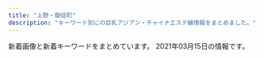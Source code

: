 ```yaml
---
title: "上野・御徒町"
description: "キーワード別にの巨乳アジアン・チャイナエステ嬢情報をまとめました。"
---
```


新着画像と新着キーワードをまとめています。
2021年03月15日の情報です。

<DmmAffiliateIns />
<KeywordTable
  shops={
    [
    {
        "keywords": {
            "C": 17
        },
        "station": "JR\u5fa1\u5f92\u753a\u99c5\u5357\u53e3",
        "img_links": [
            "http://www.sh-riraks.xyz/img/ttl_wnew.png",
            "http://www.sh-riraks.xyz/uploads/180521/1-1P52116495SC.jpg",
            "http://www.sh-riraks.xyz/uploads/201130/1-201130132956292.jpg",
            "http://www.sh-riraks.xyz/uploads/201130/1-201130133215X9.jpg",
            "http://www.sh-riraks.xyz/uploads/181001/1-1Q001142IB48.jpg",
            "http://www.sh-riraks.xyz/uploads/181001/1-1Q001142T6406.jpg",
            "http://www.sh-riraks.xyz/uploads/191015/1-1910151T03I48.jpg",
            "http://www.sh-riraks.xyz/uploads/200107/1-20010F92019226.jpg",
            "http://www.sh-riraks.xyz/uploads/190611/1-1Z611153S2561.jpg",
            "http://www.sh-riraks.xyz/uploads/201130/1-201130133145E0.jpg",
            "http://www.sh-riraks.xyz/uploads/allimg/180604/1-1P60410212A02.jpg",
            "http://www.sh-riraks.xyz/uploads/201130/1-201130133045611.jpg",
            "http://www.sh-riraks.xyz/uploads/201130/1-201130133029220.jpg",
            "http://www.sh-riraks.xyz/img/ttl_mobile.png",
            "http://www.sh-riraks.xyz/img/ttl_staff.png",
            "http://www.sh-riraks.xyz/uploads/200617/1-20061G54ZQ14.jpg",
            "http://www.sh-riraks.xyz/uploads/200617/1-20061G54TIb.jpg",
            "http://www.sh-riraks.xyz/uploads/201130/1-201130133129441.jpg",
            "http://www.sh-riraks.xyz/uploads/201130/1-201130133012441.jpg",
            "http://www.sh-riraks.xyz/uploads/201130/1-20113013311Rc.jpg",
            "http://www.sh-riraks.xyz/img/ttl_pickup.png",
            "http://www.sh-riraks.xyz/img/ttl_girls.png",
            "http://www.sh-riraks.xyz/uploads/180521/1-1P5211649103K.jpg",
            "http://www.sh-riraks.xyz/uploads/201130/1-201130132942Y6.jpg",
            "http://www.sh-riraks.xyz/uploads/200617/1-20061G54941Z9.jpg"
        ],
        "name": "\u5922\u306e\u8776\u3005",
        "url": "http://www.sh-riraks.xyz/"
    },
    {
        "name": "\u5922\u306e\u604b",
        "url": "http://www.yumenokoi.masg.info/",
        "station": "JR\u5fa1\u5f92\u753a\u99c5\u5317\u53e3",
        "keywords": {
            "G": 27,
            "86": 33,
            "88": 27,
            "D": 67,
            "87": 47,
            "C": 6,
            "F": 7
        },
        "img_links": [
            "http://www.yumenokoi.masg.info/files/009-02.jpg",
            "http://www.yumenokoi.masg.info/files/025-02.jpg",
            "http://www.yumenokoi.masg.info/files/008.jpg",
            "http://www.yumenokoi.masg.info/files/002-02.jpg",
            "http://www.yumenokoi.masg.info/files/010.jpg",
            "http://www.yumenokoi.masg.info/photo_news/upimg/62718604587c46ab8f_0.jpg",
            "http://www.yumenokoi.masg.info/images/m6.jpg",
            "http://www.yumenokoi.masg.info/images/service/s06.jpg",
            "http://www.yumenokoi.masg.info/images/rsubt2.png",
            "http://www.yumenokoi.masg.info/images/service/s01.jpg",
            "http://www.yumenokoi.masg.info/files/017.jpg",
            "http://www.yumenokoi.masg.info/files/026.jpg",
            "http://www.yumenokoi.masg.info/images/rsubt5.png",
            "http://www.yumenokoi.masg.info/files/025.jpg",
            "http://www.yumenokoi.masg.info/files/015.jpg",
            "http://www.yumenokoi.masg.info/files/011.jpg",
            "http://www.yumenokoi.masg.info/files/016-02.jpg",
            "http://www.yumenokoi.masg.info/files/026-02.jpg",
            "http://www.yumenokoi.masg.info/images/rsubt1.png",
            "http://www.yumenokoi.masg.info/images/rsubt3.png",
            "http://www.yumenokoi.masg.info/images/m1.jpg",
            "http://www.yumenokoi.masg.info/images/b-online.png",
            "http://www.yumenokoi.masg.info/files/013.jpg",
            "http://www.yumenokoi.masg.info/images/service/s04.jpg",
            "http://www.yumenokoi.masg.info/files/006.jpg",
            "http://www.yumenokoi.masg.info/files/024.jpg",
            "http://www.yumenokoi.masg.info/images/slider-img001.jpg",
            "http://www.yumenokoi.masg.info/files/017-02.jpg",
            "http://www.yumenokoi.masg.info/images/m4.jpg",
            "http://www.yumenokoi.masg.info/images/b-tel.png",
            "http://www.yumenokoi.masg.info/files/008-02.jpg",
            "http://www.yumenokoi.masg.info/files/010-02.jpg",
            "http://www.yumenokoi.masg.info/images/rsubt6.png",
            "http://www.yumenokoi.masg.info/images/service/s05.jpg",
            "http://www.yumenokoi.masg.info/images/service/s02.jpg",
            "http://www.yumenokoi.masg.info/files/009.jpg",
            "http://www.yumenokoi.masg.info/files/023-02.jpg",
            "http://www.yumenokoi.masg.info/images/rsubt4.png",
            "http://www.yumenokoi.masg.info/images/m3.jpg",
            "http://www.yumenokoi.masg.info/files/006-02.jpg",
            "http://www.yumenokoi.masg.info/files/013-02.jpg",
            "http://www.yumenokoi.masg.info/images/tel2.png",
            "http://www.yumenokoi.masg.info/photo_news/upimg/72260604eeb32e10a4_0.jpg",
            "http://www.yumenokoi.masg.info/files/015-02.jpg",
            "http://www.yumenokoi.masg.info/photo_news/upimg/351066018f0c247b28_0.jpg",
            "http://www.yumenokoi.masg.info/files/018-02.jpg",
            "http://www.yumenokoi.masg.info/images/slider-img002.jpg",
            "http://www.yumenokoi.masg.info/files/023.jpg",
            "http://www.yumenokoi.masg.info/files/021.jpg",
            "http://www.yumenokoi.masg.info/files/002.jpg",
            "http://www.yumenokoi.masg.info/images/rsubt7.png",
            "http://www.yumenokoi.masg.info/files/018.jpg",
            "http://www.yumenokoi.masg.info/files/021-02.jpg",
            "http://www.yumenokoi.masg.info/files/024-02.jpg",
            "http://www.yumenokoi.masg.info/images/m2.jpg",
            "http://www.yumenokoi.masg.info/files/011-02.jpg",
            "http://www.yumenokoi.masg.info/images/service/s03.jpg",
            "http://www.yumenokoi.masg.info/files/016.jpg"
        ]
    },
    {
        "station": "JR\u5fa1\u5f92\u753a\u99c5\u5357\u53e3",
        "img_links": [
            "http://es-en.info/sp/menu/top.jpg",
            "http://es-en.info/images/sm.jpg",
            "http://es-en.info/sp/staff/nana.jpg",
            "http://es-en.info/images/rem.jpg",
            "http://es-en.info/images/7.jpg",
            "http://es-en.info/img/tiaki1.jpg",
            "http://es-en.info/sp/images/time.png",
            "http://es-en.info/images/head.jpg",
            "http://es-en.info/img/natumi1.jpg",
            "http://es-en.info/sp/images/sys1.jpg",
            "http://es-en.info/sp/images/sys4.png",
            "http://es-en.info/images/10.jpg",
            "http://es-en.info/sp/images/tel.jpg",
            "http://es-en.info/sp/images/int1.png",
            "http://es-en.info/sp/staff/emi.jpg",
            "http://es-en.info/sp/img/eri1.jpg",
            "http://es-en.info/sp/images/sisu.png",
            "http://es-en.info/img/yuki1.jpg",
            "http://es-en.info/img/tiaki.jpg",
            "http://es-en.info/img/yuyu.jpg",
            "http://es-en.info/img/eri1.jpg",
            "http://es-en.info/img/riri.jpg",
            "http://es-en.info/sp/staff/natumi.jpg",
            "http://es-en.info/img/ai.jpg",
            "http://es-en.info/sp/img/emi1.jpg",
            "http://es-en.info/sp/images/int3.jpg",
            "http://es-en.info/sp/staff/riri.jpg",
            "http://es-en.info/sp/images/top.jpg",
            "http://es-en.info/images/mobile.jpg",
            "http://es-en.info/sp/images/ac1.jpg",
            "http://es-en.info/sp/images/footer.jpg",
            "http://es-en.info/images/info.png",
            "http://es-en.info/sp/images/news.jpg",
            "http://es-en.info/sp/images/int1.jpg",
            "http://es-en.info/images/4.jpg",
            "http://es-en.info/sp/staff/ai.jpg",
            "http://es-en.info/sp/images/interior_t.png",
            "http://es-en.info/img/riri1.jpg",
            "http://es-en.info/sp/img/ai1.jpg",
            "http://es-en.info/sp/img/tiaki1.jpg",
            "http://es-en.info/sp/menu/interior.jpg",
            "http://es-en.info/sp/img/nana1.jpg",
            "http://es-en.info/sp/images/topgirl.jpg",
            "http://es-en.info/images/1.jpg",
            "http://es-en.info/sp/images/newsb.png",
            "http://es-en.info/img/emi.jpg",
            "http://es-en.info/img/eri.jpg",
            "http://es-en.info/images/news.jpg",
            "http://es-en.info/sp/images/rec3.png",
            "http://es-en.info/images/interior.png",
            "http://es-en.info/img/nana.jpg",
            "http://es-en.info/sp/images/staff_t.png",
            "http://es-en.info/sp/staff/yuyu.jpg",
            "http://es-en.info/sp/img/yuki1.jpg",
            "http://es-en.info/img/yuyu1.jpg",
            "http://es-en.info/sp/images/sys3.jpg",
            "http://es-en.info/sp/images/rec1.png",
            "http://es-en.info/img/natumi.jpg",
            "http://es-en.info/sp/images/head.jpg",
            "http://es-en.info/images/2.jpg",
            "http://es-en.info/sp/menu/staff.jpg",
            "http://es-en.info/sp/staff/tiaki.jpg",
            "http://es-en.info/img/yuki.jpg",
            "http://es-en.info/images/8.jpg",
            "http://es-en.info/sp/img/yuyu1.jpg",
            "http://es-en.info/img/emi1.jpg",
            "http://es-en.info/images/3.jpg",
            "http://es-en.info/images/5.jpg",
            "http://es-en.info/sp/img/riri1.jpg",
            "http://es-en.info/img/ai1.jpg",
            "http://es-en.info/sp/img/natumi1.jpg",
            "http://es-en.info/sp/images/sys2.jpg",
            "http://es-en.info/sp/images/pc.jpg",
            "http://es-en.info/sp/images/sisu_t.jpg",
            "http://es-en.info/images/9.jpg",
            "http://es-en.info/sp/images/rec2.png",
            "http://es-en.info/images/interior_t.jpg",
            "http://es-en.info/img/nana1.jpg",
            "http://es-en.info/sp/staff/eri.jpg",
            "http://es-en.info/images/staff_t.jpg",
            "http://es-en.info/sp/images/int2.jpg",
            "http://es-en.info/sp/staff/yuki.jpg",
            "http://es-en.info/images/sys1.png"
        ],
        "name": "\u5b89\u5fc3\u5802",
        "url": "http://es-en.info/",
        "keywords": {
            "86": 2,
            "88": 2,
            "85": 1,
            "90": 1,
            "87": 1,
            "F": 1
        }
    },
    {
        "url": "http://www.rosa-es.info/",
        "keywords": {
            "D": 4,
            "85": 1,
            "C": 2,
            "87": 1,
            "88": 1,
            "86": 2,
            "89": 1,
            "E": 6
        },
        "img_links": [
            "http://www.rosa-es.info/staff/rara2.jpg",
            "http://www.rosa-es.info/staff/koko2.jpg",
            "http://www.rosa-es.info/img/pic/slide_2.jpg",
            "http://www.rosa-es.info/staff/koko.jpg",
            "http://www.rosa-es.info/staff/koko1.jpg",
            "http://www.rosa-es.info/img/pic/slide_1.jpg",
            "http://www.rosa-es.info/staff/yumi.jpg",
            "http://www.rosa-es.info/img/pic/int3.jpg",
            "http://www.rosa-es.info/staff/nana2.jpg",
            "http://www.rosa-es.info/staff/rara1.jpg",
            "http://www.rosa-es.info/img/loader.png",
            "http://www.rosa-es.info/staff/yuri2.jpg",
            "http://www.rosa-es.info/img/pic/int2.jpg",
            "http://www.rosa-es.info/staff/yuki1.jpg",
            "http://www.rosa-es.info/img/pic/int1.jpg",
            "http://www.rosa-es.info/img/pic/int4.jpg",
            "http://www.rosa-es.info/staff/yumi2.jpg",
            "http://www.rosa-es.info/staff/yuki2.jpg",
            "http://www.rosa-es.info/staff/nana.jpg",
            "http://www.rosa-es.info/staff/yuri1.jpg",
            "http://www.rosa-es.info/staff/yuri.jpg",
            "http://www.rosa-es.info/staff/rara.jpg",
            "http://www.rosa-es.info/staff/yumi1.jpg",
            "http://www.rosa-es.info/staff/yuki.jpg",
            "http://www.rosa-es.info/staff/nana1.jpg"
        ],
        "name": "\u6708\u591c",
        "station": "JR\u4e0a\u91ce\u99c5\u6d45\u8349\u53e3"
    },
    {
        "img_links": [
            "http://foryou-es.info/img/saki.png",
            "http://foryou-es.info/images/news.jpg",
            "http://www.foryou-es.info/img/saki2.jpg",
            "http://www.foryou-es.info/images/tt.png",
            "http://www.foryou-es.info/sp/img/rora2.jpg",
            "http://www.foryou-es.info/sp/images/int3.jpg",
            "http://www.foryou-es.info/img/sara.png",
            "http://www.foryou-es.info/img/saki1.jpg",
            "http://foryou-es.info/images/sirase.jpg",
            "http://foryou-es.info/images/newface.jpg",
            "http://www.foryou-es.info/i/img/sara.jpg",
            "http://foryou-es.info/img/rora3.jpg",
            "http://www.foryou-es.info/sp/img/sara.png",
            "http://www.foryou-es.info/images/news.jpg",
            "http://foryou-es.info/images/interior.jpg",
            "http://www.foryou-es.info/sp/img/rora1.jpg",
            "http://www.foryou-es.info/img/sia3.jpg",
            "http://foryou-es.info/img/sara3.jpg",
            "http://foryou-es.info/images/interior_t.jpg",
            "http://foryou-es.info/images/so.jpg",
            "http://foryou-es.info/img/sia2.jpg",
            "http://www.foryou-es.info/sp/img/rora4.jpg",
            "http://www.foryou-es.info/img/riko4.jpg",
            "http://foryou-es.info/img/honey1.jpg",
            "http://foryou-es.info/img/riko2.jpg",
            "http://www.foryou-es.info/sp/img/riko.png",
            "http://www.foryou-es.info/img/yui3.jpg",
            "http://foryou-es.info/images/tel.png",
            "http://www.foryou-es.info/i/img/riko.jpg",
            "http://www.foryou-es.info/sp/staff/yui.png",
            "http://www.foryou-es.info/img/sia1.jpg",
            "http://www.foryou-es.info/images/sirase.jpg",
            "http://www.foryou-es.info/img/hina1.jpg",
            "http://www.foryou-es.info/sp/img/sara1.jpg",
            "http://www.foryou-es.info/sp/img/honey1.jpg",
            "http://www.foryou-es.info/sp/images/sys3.jpg",
            "http://www.foryou-es.info/img/riko3.jpg",
            "http://www.foryou-es.info/sp/images/sys4.jpg",
            "http://www.foryou-es.info/i/img/rora.jpg",
            "http://foryou-es.info/images/sm.jpg",
            "http://www.foryou-es.info/img/honey2.jpg",
            "http://www.foryou-es.info/images/staff_t.jpg",
            "http://www.foryou-es.info/img/riko.png",
            "http://foryou-es.info/img/hina1.jpg",
            "http://www.foryou-es.info/images/rem.jpg",
            "http://www.foryou-es.info/img/miki2.jpg",
            "http://www.foryou-es.info/sp/menu/interior.jpg",
            "http://foryou-es.info/images/rem.jpg",
            "http://www.foryou-es.info/img/riko2.jpg",
            "http://www.foryou-es.info/sp/staff/saki.png",
            "http://www.foryou-es.info/img/miki3.jpg",
            "http://www.foryou-es.info/i/img/sia.jpg",
            "http://foryou-es.info/img/sia1.jpg",
            "http://foryou-es.info/img/yui1.jpg",
            "http://www.foryou-es.info/img/rora1.jpg",
            "http://www.foryou-es.info/img/rora4.jpg",
            "http://www.foryou-es.info/img/honey.png",
            "http://www.foryou-es.info/sp/img/hina4.jpg",
            "http://www.foryou-es.info/sp/images/int1.jpg",
            "http://foryou-es.info/img/sara2.jpg",
            "http://www.foryou-es.info/sp/img/saki.png",
            "http://www.foryou-es.info/i/img/honey.jpg",
            "http://www.foryou-es.info/images/blog.jpg",
            "http://foryou-es.info/img/hina3.jpg",
            "http://foryou-es.info/img/rora2.jpg",
            "http://foryou-es.info/img/honey2.jpg",
            "http://foryou-es.info/img/miki1.jpg",
            "http://foryou-es.info/images/blog.jpg",
            "http://foryou-es.info/images/koko_200x40.png",
            "http://foryou-es.info/img/rora1.jpg",
            "http://www.foryou-es.info/sp/images/rec1.jpg",
            "http://www.foryou-es.info/img/sia.png",
            "http://www.foryou-es.info/sp/img/hina.png",
            "http://www.foryou-es.info/sp/images/pc.jpg",
            "http://foryou-es.info/img/sara.png",
            "http://foryou-es.info/img/sia.png",
            "http://www.foryou-es.info/img/rora2.jpg",
            "http://www.foryou-es.info/i/img/risa.jpg",
            "http://www.foryou-es.info/img/saki3.jpg",
            "http://foryou-es.info/img/sia4.jpg",
            "http://www.foryou-es.info/img/riko1.jpg",
            "http://foryou-es.info/img/riko.png",
            "http://www.foryou-es.info/i/img/yui.jpg",
            "http://foryou-es.info/img/hina2.jpg",
            "http://foryou-es.info/img/sara1.jpg",
            "http://www.foryou-es.info/img/rora3.jpg",
            "http://foryou-es.info/images/interior1.png",
            "http://www.foryou-es.info/img/seiko.png",
            "http://www.foryou-es.info/img/sara1.jpg",
            "http://www.foryou-es.info/sp/img/hina2.jpg",
            "http://www.foryou-es.info/sp/images/rec3.jpg",
            "http://www.foryou-es.info/sp/img/honey.png",
            "http://www.foryou-es.info/images/interior1.png",
            "http://www.foryou-es.info/i/img/kaori.jpg",
            "http://www.foryou-es.info/images/interior.jpg",
            "http://foryou-es.info/img/honey3.jpg",
            "http://foryou-es.info/img/saki3.jpg",
            "http://www.foryou-es.info/i/img/miki.jpg",
            "http://foryou-es.info/img/saki1.jpg",
            "http://www.foryou-es.info/sp/img/rora3.jpg",
            "http://foryou-es.info/img/riko1.jpg",
            "http://www.foryou-es.info/sp/images/interior_t.jpg",
            "http://www.foryou-es.info/img/hina.png",
            "http://www.foryou-es.info/sp/images/newface.png",
            "http://www.foryou-es.info/images/info.jpg",
            "http://www.foryou-es.info/sp/img/seiko.png",
            "http://www.foryou-es.info/img/saki.png",
            "http://www.foryou-es.info/sp/images/rec2.jpg",
            "http://foryou-es.info/images/mobile.jpg",
            "http://www.foryou-es.info/sp/images/sys2.jpg",
            "http://www.foryou-es.info/sp/menu/staff.jpg",
            "http://foryou-es.info/img/miki.png",
            "http://foryou-es.info/img/riko4.jpg",
            "http://foryou-es.info/images/staff_t.jpg",
            "http://www.foryou-es.info/images/koko_200x40.png",
            "http://www.foryou-es.info/img/sara2.jpg",
            "http://www.foryou-es.info/images/zy.png",
            "http://www.foryou-es.info/images/sa.jpg",
            "http://www.foryou-es.info/sp/img/hina1.jpg",
            "http://www.foryou-es.info/sp/images/time.jpg",
            "http://www.foryou-es.info/sp/images/int2.jpg",
            "http://www.foryou-es.info/sp/img/hina3.jpg",
            "http://www.foryou-es.info/sp/img/sara2.jpg",
            "http://foryou-es.info/img/yui3.jpg",
            "http://www.foryou-es.info/img/yui2.jpg",
            "http://foryou-es.info/img/hina4.jpg",
            "http://foryou-es.info/img/yui2.jpg",
            "http://foryou-es.info/img/rora4.jpg",
            "http://www.foryou-es.info/sp/images/sm.jpg",
            "http://www.foryou-es.info/images/si.png",
            "http://www.foryou-es.info/images/tel.png",
            "http://www.foryou-es.info/img/miki.png",
            "http://foryou-es.info/img/sia3.jpg",
            "http://www.foryou-es.info/img/miki1.jpg",
            "http://foryou-es.info/images/info.jpg",
            "http://www.foryou-es.info/sp/img/sia.png",
            "http://www.foryou-es.info/i/img/hina.jpg",
            "http://www.foryou-es.info/img/yui.png",
            "http://www.foryou-es.info/images/newface.jpg",
            "http://www.foryou-es.info/img/honey3.jpg",
            "http://www.foryou-es.info/images/sm.jpg",
            "http://foryou-es.info/img/saki2.jpg",
            "http://www.foryou-es.info/sp/images/staff_t.jpg",
            "http://foryou-es.info/img/honey.png",
            "http://www.foryou-es.info/sp/images/top.jpg",
            "http://www.foryou-es.info/sp/img/honey3.jpg",
            "http://foryou-es.info/img/riko3.jpg",
            "http://www.foryou-es.info/img/honey1.jpg",
            "http://www.foryou-es.info/img/hina3.jpg",
            "http://www.foryou-es.info/img/sia4.jpg",
            "http://foryou-es.info/img/miki2.jpg",
            "http://www.foryou-es.info/sp/images/news.png",
            "http://www.foryou-es.info/i/img/saki.jpg",
            "http://www.foryou-es.info/img/sia2.jpg",
            "http://www.foryou-es.info/img/hina4.jpg",
            "http://foryou-es.info/img/rora.png",
            "http://www.foryou-es.info/sp/images/head.jpg",
            "http://www.foryou-es.info/sp/img/miki.png",
            "http://www.foryou-es.info/images/so.jpg",
            "http://www.foryou-es.info/img/sara3.jpg",
            "http://www.foryou-es.info/sp/menu/top.jpg",
            "http://www.foryou-es.info/sp/images/sys1.jpg",
            "http://foryou-es.info/img/miki3.jpg",
            "http://www.foryou-es.info/sp/images/newsb.jpg",
            "http://www.foryou-es.info/sp/img/yui.png",
            "http://foryou-es.info/images/sa.jpg",
            "http://www.foryou-es.info/img/hina2.jpg",
            "http://www.foryou-es.info/images/mobile.jpg",
            "http://foryou-es.info/images/tt.png",
            "http://www.foryou-es.info/images/interior_t.jpg",
            "http://www.foryou-es.info/sp/img/sara3.jpg",
            "http://foryou-es.info/img/hina.png",
            "http://foryou-es.info/images/ac.jpg",
            "http://www.foryou-es.info/i/img/seiko.jpg",
            "http://foryou-es.info/images/si.png",
            "http://www.foryou-es.info/images/tp.png",
            "http://foryou-es.info/img/seiko.png",
            "http://foryou-es.info/images/zy.png",
            "http://foryou-es.info/images/tp.png",
            "http://www.foryou-es.info/img/yui1.jpg",
            "http://www.foryou-es.info/sp/images/tel.jpg",
            "http://www.foryou-es.info/img/rora.png",
            "http://foryou-es.info/img/yui.png",
            "http://www.foryou-es.info/sp/img/rora.png",
            "http://www.foryou-es.info/sp/img/honey2.jpg",
            "http://www.foryou-es.info/images/ac.jpg"
        ],
        "keywords": {
            "88": 12,
            "C": 31,
            "89": 30,
            "90": 6,
            "D": 15,
            "E": 1
        },
        "name": "\u30de\u30fc\u30ad\u30e5\u30ea\u30fcMERCURY",
        "station": "JR\u5fa1\u5f92\u753a\u99c5\u5357\u53e3",
        "url": "http://foryou-es.info/"
    },
    {
        "img_links": [
            "https://20oasis.com/images/index_02.png",
            "https://20oasis.com/images/1.jpg",
            "https://20oasis.com/images/index_20.jpg",
            "https://20oasis.com/images/index_08.png",
            "https://20oasis.com/images/4.jpg",
            "https://20oasis.com/images/os21-5.jpg",
            "https://20oasis.com/images/a0.jpg",
            "https://20oasis.com/images/os21-7.jpg",
            "https://20oasis.com/images/os21-8.jpg",
            "https://20oasis.com/images/eso21-1.jpg",
            "https://20oasis.com/images/index_07.png",
            "https://20oasis.com/images/index_03.png",
            "https://20oasis.com/images/14.jpg",
            "https://20oasis.com/images/index_06.png",
            "https://20oasis.com/images/index_09.png",
            "https://20oasis.com/images/os21-6.jpg",
            "https://20oasis.com/images/index_05.png"
        ],
        "station": "JR\u4e0a\u91ce\u99c5\u5165\u8c37\u53e3",
        "name": "\u30aa\u30a2\u30b7\u30b9",
        "keywords": {
            "99": 1,
            "90": 1,
            "98": 1,
            "85": 1
        },
        "url": "https://20oasis.com/"
    },
    {
        "img_links": [
            "http://zoey.mssg.jp/images/staff_image/staf_010a.jpg",
            "http://zoey.mssg.jp/images/top/top_05.jpg",
            "http://zoey.mssg.jp/images/home/top.jpg",
            "http://zoey.mssg.jp/images/top/top_08.png",
            "http://zoey.mssg.jp/images/top/top_03.jpg",
            "http://zoey.mssg.jp/images/top/top_04.jpg",
            "http://zoey.mssg.jp/images/top/top_06.jpg",
            "http://zoey.mssg.jp/images/top/top_02.jpg",
            "http://zoey.mssg.jp/images/top/top_01.jpg",
            "http://zoey.mssg.jp/images/page_top.png"
        ],
        "keywords": {},
        "name": "ZOEY \u30be\u30fc\u30a4",
        "url": "http://zoey.mssg.jp",
        "station": "JR\u5fa1\u5f92\u753a\u99c5\u5357\u53e3"
    },
    {
        "station": "\u7530\u539f\u753a\u99c5\u30a8\u30ec\u30d9\u30fc\u30bf\u30fc\u53e3",
        "name": "Rei",
        "url": "http://yura-kunitachi.xyz/",
        "keywords": {},
        "img_links": [
            "http://yura-kunitachi.xyz/_src/53513951/navi_05.png",
            "http://yura-kunitachi.xyz/_src/53513942/3da7d3dc6ee4f2d3861295bdb20452b671deb86c6f4e442ebce1715dc06eb99e.jpg",
            "http://yura-kunitachi.xyz/_src/53513955/cam.jpg",
            "http://yura-kunitachi.xyz/_src/53513925/wechatimg8.jpg",
            "http://yura-kunitachi.xyz/_src/53972968/wechatimg91.jpg",
            "http://yura-kunitachi.xyz/_src/53513929/wechatimg93.jpg",
            "http://yura-kunitachi.xyz/_src/53513945/navi_02.png",
            "http://yura-kunitachi.xyz/_src/53513935/wechatimg92.jpg",
            "http://yura-kunitachi.xyz/_src/53513933/wechatimg90.jpg",
            "http://yura-kunitachi.xyz/_src/53513957/wechatimg229.jpg",
            "http://yura-kunitachi.xyz/_src/53513963/wechatimg102.jpg",
            "http://yura-kunitachi.xyz/_src/53513947/navi_03.png",
            "http://yura-kunitachi.xyz/_src/53513965/wechatimg81_20210306210100439.jpg",
            "http://yura-kunitachi.xyz/_src/53513961/wechatimg97.jpg",
            "http://yura-kunitachi.xyz/_src/53513959/137080-osd41m-772.jpg",
            "http://yura-kunitachi.xyz/_src/53513967/xxl_44c52558b2be4d61a2f879da7d157c31.jpg",
            "http://yura-kunitachi.xyz/_src/53513953/navi_06.png",
            "http://yura-kunitachi.xyz/_src/53513931/wechatimg89.jpg",
            "http://yura-kunitachi.xyz/_src/53513949/navi_04.png",
            "http://yura-kunitachi.xyz/_src/53513910/5f5316158ec7f0d0727854410a5be46303a324b1fef3ef0de82fa8c4fe0f59d4.jpg",
            "http://yura-kunitachi.xyz/_src/53513943/navi_01.png"
        ]
    },
    {
        "station": "JR\u5fa1\u5f92\u753a\u99c5\u5317\u53e3",
        "keywords": {
            "C": 1
        },
        "name": "\u30b9\u30d1 \u30a2\u30e2\u30fc\u30ec",
        "img_links": [
            "http://spa-amore.info/uploads/rubyes/2017/02/icon_flower.png",
            "http://spa-amore.info/uploads/rubyes/2017/02/wifi.jpg",
            "http://spa-amore.info/uploads/rubyes/2020/03/lili.jpeg",
            "http://spa-amore.info/uploads/rubyes/2017/02/img_info_01.png",
            "http://spa-amore.info/uploads/rubyes/2019/12/img_3765.jpg",
            "http://spa-amore.info/uploads/rubyes/2017/02/subvisual_link.png",
            "http://spa-amore.info/uploads/rubyes/2020/12/img_6829.jpg",
            "http://spa-amore.info/uploads/rubyes/2018/06/img_6517de79a84e589afe69cac1.jpg",
            "http://spa-amore.info/uploads/rubyes/2018/06/img_6484de79a84e589afe69cac1.jpg",
            "http://spa-amore.info/uploads/rubyes/2018/12/ad-7z8-s.png",
            "http://spa-amore.info/uploads/rubyes/2020/11/img_6655.jpg",
            "http://spa-amore.info/uploads/rubyes/2019/12/img_3766.jpg",
            "http://spa-amore.info/uploads/rubyes/2017/02/subvisual_info.png",
            "http://spa-amore.info/uploads/rubyes/2017/02/subvisual_contact.png",
            "http://spa-amore.info/uploads/rubyes/2017/02/btn_top_03.png",
            "http://spa-amore.info/uploads/rubyes/2018/06/wechatimg111.jpeg",
            "http://spa-amore.info/uploads/rubyes/2019/04/img_3768.jpg",
            "http://spa-amore.info/uploads/rubyes/2018/06/bnr_side_041.png",
            "http://spa-amore.info/uploads/rubyes/2017/02/subvisual_qa.png",
            "http://spa-amore.info/uploads/rubyes/2019/12/img_3763.jpg",
            "http://spa-amore.info/uploads/rubyes/2017/02/img_info_05.png",
            "http://spa-amore.info/uploads/rubyes/2017/02/btn_top_01.png",
            "http://spa-amore.info/uploads/rubyes/2020/11/img_6654.jpg",
            "http://spa-amore.info/uploads/rubyes/2018/11/img_2998.png",
            "http://spa-amore.info/uploads/rubyes/2018/06/img_6526de79a84e589afe69cac1.jpg",
            "http://spa-amore.info/uploads/rubyes/2017/02/bnr_side_02.png",
            "http://spa-amore.info/uploads/rubyes/2017/02/img_info_03.png",
            "http://spa-amore.info/uploads/rubyes/2019/12/img_3761.jpg",
            "http://spa-amore.info/uploads/rubyes/2019/10/img_4997.jpg",
            "http://spa-amore.info/uploads/rubyes/2019/03/img_35012.jpg",
            "http://spa-amore.info/uploads/rubyes/2019/03/img_35011.jpg",
            "http://spa-amore.info/uploads/rubyes/2017/02/img_info_06.png",
            "http://spa-amore.info/uploads/rubyes/2017/02/subvisual_enquete.png",
            "http://spa-amore.info/uploads/rubyes/2017/02/subvisual_link-1000x144.png",
            "http://spa-amore.info/uploads/rubyes/2020/05/img_4838.jpg",
            "http://spa-amore.info/uploads/rubyes/2017/02/subvisual_magazine.png",
            "http://spa-amore.info/uploads/rubyes/images/p01.png",
            "http://spa-amore.info/uploads/rubyes/2017/02/bnr_side_credit.png",
            "http://spa-amore.info/uploads/rubyes/2017/02/bnr_side_05.png",
            "http://spa-amore.info/uploads/rubyes/2017/02/bnr_side_01.png",
            "http://spa-amore.info/\thttp:/spa-amore.info/uploads/rubyes/2019/03/ivent2.jpeg",
            "http://spa-amore.info/uploads/rubyes/2017/02/img_info_02.png",
            "http://spa-amore.info/uploads/rubyes/2019/10/img_5017.jpg",
            "http://spa-amore.info/uploads/rubyes/2019/10/img_4995.jpg",
            "http://spa-amore.info/uploads/rubyes/2018/12/ad_7z8_720.png",
            "http://spa-amore.info/uploads/rubyes/2017/02/subvisual_reserve.png",
            "http://spa-amore.info/uploads/rubyes/2017/03/img_bnr_concept.png",
            "http://spa-amore.info/uploads/rubyes/2018/06/tel.jpg",
            "http://spa-amore.info/uploads/rubyes/2017/02/bnr_side_03.png",
            "http://spa-amore.info/uploads/rubyes/2020/01/img_5610-1919x2560.jpg",
            "http://spa-amore.info/uploads/rubyes/2019/04/img_3767.jpg",
            "http://spa-amore.info/uploads/rubyes/2019/07/img_4390.jpg",
            "http://spa-amore.info/uploads/rubyes/2017/02/btn_top_02.png",
            "http://spa-amore.info/uploads/rubyes/images/no-photo.jpg",
            "http://spa-amore.info/uploads/rubyes/2017/02/treatment.png",
            "http://spa-amore.info/uploads/rubyes/images/icon_flower.png",
            "http://spa-amore.info/uploads/rubyes/2017/02/img_info_04.png",
            "http://spa-amore.info/uploads/rubyes/2018/06/img_6509de79a84e589afe69cac1.jpg",
            "http://spa-amore.info/uploads/rubyes/images/subvisual_staff.png"
        ],
        "url": "http://spa-amore.info/"
    },
    {
        "img_links": [
            "http://o-lucky.work/sp/images/pc.jpg",
            "http://o-lucky.work/sp/staff/nana.jpg",
            "http://o-lucky.work/sp/staff/ruru.jpg",
            "http://o-lucky.work/images/sm.jpg",
            "http://o-lucky.work/sp/images/topgirl.jpg",
            "http://o-lucky.work/sp/images/menu/staff.jpg",
            "http://o-lucky.work/images/8.jpg",
            "http://o-lucky.work/sp/img/ruru1.jpg",
            "http://o-lucky.work/sp/img/sakura1.jpg",
            "http://o-lucky.work/sp/images/ac1.jpg",
            "http://o-lucky.work/images/sys2.jpg",
            "http://o-lucky.work/sp/images/sys1.jpg",
            "http://o-lucky.work/staff/ruru.jpg",
            "http://o-lucky.work/images/staff_t.jpg",
            "http://o-lucky.work/img/sakura1.jpg",
            "http://o-lucky.work/images/4.jpg",
            "http://o-lucky.work/images/b2.jpg",
            "http://o-lucky.work/staff/kana.jpg",
            "http://o-lucky.work/img/kana1.jpg",
            "http://o-lucky.work/images/news.jpg",
            "http://o-lucky.work/sp/images/sys2.jpg",
            "http://o-lucky.work/sp/menu/interior.jpg",
            "http://o-lucky.work/sp/menu/top.jpg",
            "http://o-lucky.work/sp/img/kana1.jpg",
            "http://o-lucky.work/sp/images/int3.jpg",
            "http://o-lucky.work/staff/koko.jpg",
            "http://o-lucky.work/images/b1.jpg",
            "http://o-lucky.work/sp/images/footer.jpg",
            "http://o-lucky.work/sp/images/b1.jpg",
            "http://o-lucky.work/sp/staff/sayaka.jpg",
            "http://o-lucky.work/sp/img/sayaka1.jpg",
            "http://o-lucky.work/images/7.jpg",
            "http://o-lucky.work/staff/nana.jpg",
            "http://o-lucky.work/sp/images/rec1.jpg",
            "http://o-lucky.work/sp/images/head.jpg",
            "http://o-lucky.work/sp/images/staff_t.jpg",
            "http://o-lucky.work/sp/images/interior_t.jpg",
            "http://o-lucky.work/sp/images/int2.jpg",
            "http://o-lucky.work/sp/images/int4.jpg",
            "http://o-lucky.work/staff/sayaka.jpg",
            "http://o-lucky.work/img/sayaka1.jpg",
            "http://o-lucky.work/sp/images/tel.jpg",
            "http://o-lucky.work/img/ruru1.jpg",
            "http://o-lucky.work/images/b3.jpg",
            "http://o-lucky.work/images/1.jpg",
            "http://o-lucky.work/sp/img/nana1.jpg",
            "http://o-lucky.work/images/int1.jpg",
            "http://o-lucky.work/sp/images/news.jpg",
            "http://o-lucky.work/sp/img/koko1.jpg",
            "http://o-lucky.work/staff/sakura.jpg",
            "http://o-lucky.work/images/mobile.jpg",
            "http://o-lucky.work/sp/images/b2.jpg",
            "http://o-lucky.work/sp/images/int1.jpg",
            "http://o-lucky.work/images/int2.jpg",
            "http://o-lucky.work/sp/img/yuyu1.jpg",
            "http://o-lucky.work/images/head.jpg",
            "http://o-lucky.work/sp/images/menu/top.jpg",
            "http://o-lucky.work/images/sys1.jpg",
            "http://o-lucky.work/sp/images/b3.jpg",
            "http://o-lucky.work/img/koko1.jpg",
            "http://o-lucky.work/sp/images/newsb.jpg",
            "http://o-lucky.work/img/nana1.jpg",
            "http://o-lucky.work/staff/yuyu.jpg",
            "http://o-lucky.work/images/6.jpg",
            "http://o-lucky.work/img/yuyu1.jpg",
            "http://o-lucky.work/sp/menu/staff.jpg",
            "http://o-lucky.work/images/tr.jpg",
            "http://o-lucky.work/sp/images/sys3.jpg",
            "http://o-lucky.work/images/5.jpg",
            "http://o-lucky.work/images/line.png",
            "http://o-lucky.work/sp/images/top.jpg",
            "http://o-lucky.work/images/3.jpg",
            "http://o-lucky.work/sp/staff/yuyu.jpg",
            "http://o-lucky.work/sp/staff/sakura.jpg",
            "http://o-lucky.work/sp/staff/koko.jpg",
            "http://o-lucky.work/sp/staff/kana.jpg",
            "http://o-lucky.work/images/interior_t.jpg"
        ],
        "keywords": {},
        "name": "Lucky \u30e9\u30c3\u30ad\u30fc",
        "url": "http://o-lucky.work/",
        "station": "JR\u5fa1\u5f92\u753a\u99c5\u5317\u53e3"
    },
    {
        "url": "http://miel.site",
        "img_links": [
            "http://miel.site/_src/29005377/smartselect_20190619-130437_wechat.jpg",
            "http://miel.site/_src/29005262/img20191121221515045946.png",
            "http://miel.site/_src/29005260/news.png",
            "http://miel.site/_src/29005319/sign.png",
            "http://miel.site/_src/32618650/wechatimg47.jpg",
            "http://miel.site/_src/29311236/_dsf6136.jpg",
            "http://miel.site/_src/29005244/tel.png",
            "http://miel.site/_src/38481438/wechatimg213.jpg",
            "http://miel.site/_src/29005265/mobile.png",
            "http://miel.site/_src/36895485/52ab8d55af50aceb629a82f4d4e7387.jpg",
            "http://miel.site/_src/29005355/wechatimg47.jpg",
            "http://miel.site/_src/36873111/_igp4288.jpg",
            "http://miel.site/_src/36891852/0bb834c5e1d56a0e10627c891433859.jpg",
            "http://miel.site/_src/40140461/cam2.png",
            "http://miel.site/_src/29005371/smartselect_20190619-130437_wechat.jpg",
            "http://miel.site/_src/29312035/wechatimg43.jpg",
            "http://miel.site/_src/29339021/_msk7930.jpg",
            "http://miel.site/_src/29310699/_dsf6130.jpg",
            "http://miel.site/_src/29311234/_dsf6133.jpg",
            "http://miel.site/_src/46102613/e3d9317697b9310640e097934adfc99.jpg",
            "http://miel.site/_src/46102607/fbe435955084a9c8c2e02b3bb62d2ef.jpg",
            "http://miel.site/_src/29005243/tel.png",
            "http://miel.site/_src/29005247/index_09.png",
            "http://miel.site/_src/29005339/img20170112114741767461.png",
            "http://miel.site/_src/29005344/_dsf6125.jpg",
            "http://miel.site/_src/46102608/fbe435955084a9c8c2e02b3bb62d2ef.jpg",
            "http://miel.site/_src/29005361/wechatimg47.jpg",
            "http://miel.site/_src/29312033/wechatimg44.jpg",
            "http://miel.site/_src/34912881/afb69b6314ccce2e8e5cad415547196_20191220104044273.jpg",
            "http://miel.site/_src/34912875/afb69b6314ccce2e8e5cad415547196_20191220104044273.jpg",
            "http://miel.site/_src/34912876/afb69b6314ccce2e8e5cad415547196_20191220104044273.jpg",
            "http://miel.site/_src/36895479/0bb834c5e1d56a0e10627c891433859.jpg",
            "http://miel.site/_src/29311235/_dsf6135.jpg",
            "http://miel.site/_src/36895484/52ab8d55af50aceb629a82f4d4e7387.jpg",
            "http://miel.site/_src/38481445/wechatimg177.jpg",
            "http://miel.site/_src/46102614/wechatimg176_20200107153650427.jpg",
            "http://miel.site/_src/29005376/smartselect_20190619-130437_wechat.jpg",
            "http://miel.site/_src/32851154/10.pic.jpg",
            "http://miel.site/_src/29510474/_dsf6125.jpg",
            "http://miel.site/_src/29005343/_dsf6130.jpg",
            "http://miel.site/_src/29005337/_dsf6119.jpg",
            "http://miel.site/_src/29005360/wechatimg47.jpg",
            "http://miel.site/_src/29310698/_dsf6119.jpg",
            "http://miel.site/_src/38472503/wechatimg213.jpg",
            "http://miel.site/_src/29005342/cam2.png",
            "http://miel.site/_src/33382135/smartselect_20190619-130437_wechat.jpg",
            "http://miel.site/_src/29339297/img20190123185245900589.png",
            "http://miel.site/_src/29227656/_dsf6136.jpg"
        ],
        "keywords": {
            "85": 1,
            "82": 1,
            "96": 1,
            "80": 1
        },
        "station": "JR\u5fa1\u5f92\u753a\u99c5\u5357\u53e3",
        "name": "\u30a8\u30f3\u30b8\u30a7\u30eb"
    },
    {
        "img_links": [
            "http://lena.este.work/interior_t.png",
            "http://lena.este.work/head.jpg",
            "http://lena.este.work/2/uploadimg/1615703699.jpg",
            "http://lena.este.work/news.png",
            "http://lena.este.work/2/uploadimg/1557998297.jpeg",
            "http://lena.este.work/2/uploadimg/1583138243.jpg",
            "http://lena.este.work/sys2.png",
            "http://lena.este.work/s1.png",
            "http://lena.este.work/ta.png",
            "http://lena.este.work/tel.jpg",
            "http://lena.este.work/staff_t.jpg",
            "http://lena.este.work/2/uploadimg/1615703547.jpg",
            "http://lena.este.work/2/uploadimg/1606782448.jpeg",
            "http://lena.este.work/2/uploadimg/1606781125.jpeg"
        ],
        "keywords": {
            "86": 21,
            "E": 7,
            "D": 14,
            "85": 7
        },
        "station": "\u6e6f\u5cf6\u99c5",
        "name": "\u30a2\u30ed\u30de \u3072\u307e\u308f\u308a",
        "url": "http://lena.este.work/"
    },
    {
        "url": "http://ueno-miyabi.work/",
        "name": "\u6975\u4e0a\u30e1\u30f3\u30ba\u30a8\u30b9\u30c6-\u96c5-",
        "img_links": [
            "http://ueno-miyabi.work/sp/img/jun2.jpg",
            "http://ueno-miyabi.work/img/jun1.jpg",
            "http://ueno-miyabi.work/staff/haru.jpg",
            "http://ueno-miyabi.work/sp/staff/yuyu.jpg",
            "http://ueno-miyabi.work/sp/images/rec1.png",
            "http://ueno-miyabi.work/sp/img/yuyu1.jpg",
            "http://ueno-miyabi.work/staff/yuyu.jpg",
            "http://ueno-miyabi.work/sp/staff/haru.jpg",
            "http://ueno-miyabi.work/images/5.jpg",
            "http://ueno-miyabi.work/images/tr.jpg",
            "http://ueno-miyabi.work/sp/images/newsb.png",
            "http://ueno-miyabi.work/sp/images/interior_t.jpg",
            "http://ueno-miyabi.work/images/4.jpg",
            "http://ueno-miyabi.work/images/sys.png",
            "http://ueno-miyabi.work/images/newsb.png",
            "http://ueno-miyabi.work/images/news_t.jpg",
            "http://ueno-miyabi.work/sp/images/tel.jpg",
            "http://ueno-miyabi.work/sp/menu/staff.jpg",
            "http://ueno-miyabi.work/sp/images/5.png",
            "http://ueno-miyabi.work/images/tg_t.jpg",
            "http://ueno-miyabi.work/sp/images/head.jpg",
            "http://ueno-miyabi.work/img/yuyu1.jpg",
            "http://ueno-miyabi.work/img/jun2.jpg",
            "http://ueno-miyabi.work/images/concept.png",
            "http://ueno-miyabi.work/sp/images/staff_t.jpg",
            "http://ueno-miyabi.work/sp/img/haru1.jpg",
            "http://ueno-miyabi.work/images/rem.jpg",
            "http://ueno-miyabi.work/sp/images/int1.jpg",
            "http://ueno-miyabi.work/sp/images/int2.jpg",
            "http://ueno-miyabi.work/sp/img/nana1.jpg",
            "http://ueno-miyabi.work/sp/images/ts.jpg",
            "http://ueno-miyabi.work/sp/images/rec2.jpg",
            "http://ueno-miyabi.work/images/1.jpg",
            "http://ueno-miyabi.work/sp/images/footer.jpg",
            "http://ueno-miyabi.work/images/sm.jpg",
            "http://ueno-miyabi.work/img/yuyu2.jpg",
            "http://ueno-miyabi.work/images/int1.jpg",
            "http://ueno-miyabi.work/images/rec2.jpg",
            "http://ueno-miyabi.work/sp/images/1.png",
            "http://ueno-miyabi.work/images/2.jpg",
            "http://ueno-miyabi.work/images/rec1.png",
            "http://ueno-miyabi.work/images/interior_t.jpg",
            "http://ueno-miyabi.work/sp/images/news.jpg",
            "http://ueno-miyabi.work/sp/img/jun1.jpg",
            "http://ueno-miyabi.work/sp/img/haru2.jpg",
            "http://ueno-miyabi.work/sp/staff/jun.jpg",
            "http://ueno-miyabi.work/staff/nana.jpg",
            "http://ueno-miyabi.work/staff/jun.jpg",
            "http://ueno-miyabi.work/images/staff_t.jpg",
            "http://ueno-miyabi.work/images/int2.jpg",
            "http://ueno-miyabi.work/images/3.jpg",
            "http://ueno-miyabi.work/sp/images/sys.png",
            "http://ueno-miyabi.work/sp/images/4.png",
            "http://ueno-miyabi.work/images/head.jpg",
            "http://ueno-miyabi.work/sp/images/ac1.jpg",
            "http://ueno-miyabi.work/staff/ai.jpg",
            "http://ueno-miyabi.work/sp/images/ta.jpg",
            "http://ueno-miyabi.work/sp/img/ai1.jpg",
            "http://ueno-miyabi.work/img/ai1.jpg",
            "http://ueno-miyabi.work/sp/images/3.png",
            "http://ueno-miyabi.work/sp/images/2.png",
            "http://ueno-miyabi.work/images/ta.jpg",
            "http://ueno-miyabi.work/sp/img/yuyu2.jpg",
            "http://ueno-miyabi.work/sp/images/topgirl.jpg",
            "http://ueno-miyabi.work/img/nana1.jpg",
            "http://ueno-miyabi.work/sp/staff/nana.jpg",
            "http://ueno-miyabi.work/sp/staff/ai.jpg",
            "http://ueno-miyabi.work/images/b1.jpg",
            "http://ueno-miyabi.work/img/haru2.jpg",
            "http://ueno-miyabi.work/img/haru1.jpg",
            "http://ueno-miyabi.work/images/b2.jpg",
            "http://ueno-miyabi.work/sp/menu/top.jpg"
        ],
        "keywords": {},
        "station": "JR\u4e0a\u91ce\u99c5\u6d45\u8349\u53e3"
    },
    {
        "name": "\u30a2\u30ed\u30de\u30d7\u30eb\u30e1\u30ea\u30a2",
        "img_links": [
            "http://plumeria.mensest.work/media/sites/24/2021/03/1615518151-room4.jpg",
            "http://plumeria.mensest.work/media/sites/24/2021/03/1615250277-040.jpg",
            "http://plumeria.mensest.work/media/sites/24/2021/03/1615518147-room2.jpg",
            "http://plumeria.mensest.work/media/sites/24/2021/03/1615250789-030.jpg",
            "http://plumeria.mensest.work/media/sites/24/2021/03/1615514231-t.jpg",
            "http://plumeria.mensest.work/media/sites/24/2021/03/1615769442-3000.png",
            "http://plumeria.mensest.work/media/sites/24/2021/03/1615518150-room3.jpg",
            "http://plumeria.mensest.work/media/sites/24/2021/03/1615250898-020.jpg",
            "http://plumeria.mensest.work/media/sites/24/2021/03/1615249989-060.jpg",
            "http://plumeria.mensest.work/media/sites/24/2021/03/1615172497-img_top01.jpg",
            "http://plumeria.mensest.work/media/sites/24/elementor/thumbs/1615175401-tel-p3wcfynjbdy23l6kib0r1jf3ej30j9caw1a3ds43nu.png",
            "http://plumeria.mensest.work/media/sites/24/2021/03/1615514241-l.jpg",
            "http://plumeria.mensest.work/media/sites/24/2021/03/1615703922-080.jpg",
            "http://plumeria.mensest.work/media/sites/24/2021/03/1615634026-000.jpg",
            "http://plumeria.mensest.work/media/sites/24/2021/03/1615518146-room1.jpg",
            "http://plumeria.mensest.work/media/sites/24/2021/03/1615514189-w.jpg",
            "http://plumeria.mensest.work/media/sites/24/2021/03/1615251006-010.jpg",
            "http://plumeria.mensest.work/media/sites/24/2021/03/1615250116-050.jpg",
            "http://plumeria.mensest.work/media/sites/24/2021/03/1615251116-070.jpg"
        ],
        "keywords": {
            "C": 10,
            "G": 20,
            "D": 32,
            "E": 43
        },
        "station": "JR\u5fa1\u5f92\u753a\u99c5\u5357\u53e3",
        "url": "http://plumeria.mensest.work/"
    },
    {
        "station": "JR\u5fa1\u5f92\u753a\u99c5\u5317\u53e3",
        "img_links": [
            "http://www.cocogarden.link/images/s_info.jpg",
            "http://www.cocogarden.link/files/075.jpg",
            "http://www.cocogarden.link/files/072-03.jpg",
            "http://www.cocogarden.link/files/058.jpg",
            "http://www.cocogarden.link/images/end1.png",
            "http://www.cocogarden.link/files/086-03.jpg",
            "http://www.cocogarden.link/files/072.jpg",
            "http://www.cocogarden.link/files/072-02.jpg",
            "http://www.cocogarden.link/files/088-02.jpg",
            "http://www.cocogarden.link/files/058-02.jpg",
            "http://www.cocogarden.link/files/076.jpg",
            "http://www.cocogarden.link/files/059-03.jpg",
            "http://www.cocogarden.link/images/1.jpg",
            "http://www.cocogarden.link/images/top1.jpg",
            "http://www.cocogarden.link/images/koko_200x40.png",
            "http://www.cocogarden.link/files/037.jpg",
            "http://www.cocogarden.link/files/086-02.jpg",
            "http://www.cocogarden.link/files/075-03.jpg",
            "http://www.cocogarden.link/files/088-03.jpg",
            "http://www.cocogarden.link/files/087-03.jpg",
            "http://www.cocogarden.link/images/s_pick.jpg",
            "http://www.cocogarden.link/files/059.jpg",
            "http://www.cocogarden.link/images/s_news.jpg",
            "http://www.cocogarden.link/files/087-02.jpg",
            "http://www.cocogarden.link/files/069-02.jpg",
            "http://www.cocogarden.link/files/059-02.jpg",
            "http://www.cocogarden.link/files/058-03.jpg",
            "http://www.cocogarden.link/images/s_staff.jpg",
            "http://www.cocogarden.link/files/037-03.jpg",
            "http://www.cocogarden.link/files/069-03.jpg",
            "http://www.cocogarden.link/files/075-02.jpg",
            "http://www.cocogarden.link/files/080-02.jpg",
            "http://www.cocogarden.link/files/087.jpg",
            "http://www.cocogarden.link/images/nbj3.jpg",
            "http://www.cocogarden.link/files/069.jpg",
            "http://www.cocogarden.link/files/086.jpg",
            "http://www.cocogarden.link/images/mobile.jpg",
            "http://www.cocogarden.link/files/080.jpg",
            "http://www.cocogarden.link/files/080-03.jpg",
            "http://www.cocogarden.link/images/top.jpg",
            "http://www.cocogarden.link/files/076-03.jpg",
            "http://www.cocogarden.link/files/037-02.jpg",
            "http://www.cocogarden.link/files/076-02.jpg",
            "http://www.cocogarden.link/files/088.jpg"
        ],
        "url": "http://www.cocogarden.link/",
        "name": "COCO-GARDEN",
        "keywords": {
            "D": 12,
            "F": 2,
            "87": 12,
            "86": 2,
            "G": 6,
            "88": 8,
            "E": 2
        }
    },
    {
        "keywords": {},
        "url": "http://taiwan-resort.com/",
        "station": "JR\u5fa1\u5f92\u753a\u99c5\u5357\u53e3",
        "img_links": [
            "http://taiwan-resort.com/img/photo_01.jpg",
            "http://taiwan-resort.com/img/honoka02.jpg",
            "http://taiwan-resort.com/img/reina3.jpg",
            "http://taiwan-resort.com/img/hina.jpg",
            "http://taiwan-resort.com/img/mask04.jpg",
            "http://taiwan-resort.com/img/mask03.jpg",
            "http://taiwan-resort.com/img/topbg02.jpg",
            "http://taiwan-resort.com/img/anna.png",
            "http://taiwan-resort.com/img/corona-2.jpg",
            "http://taiwan-resort.com/img/mask05.jpg",
            "http://taiwan-resort.com/img/corona-3.jpg",
            "http://taiwan-resort.com/img/sara002.jpg",
            "http://taiwan-resort.com/img/mami002.png",
            "http://taiwan-resort.com/img/mask01.jpg",
            "http://taiwan-resort.com/img/emi001.jpg",
            "http://taiwan-resort.com/img/pagetop.png",
            "http://taiwan-resort.com/img/head_img.png",
            "http://taiwan-resort.com/img/tel_img.png",
            "http://taiwan-resort.com/img/mask02.jpg",
            "http://taiwan-resort.com/img/corona-4.jpg",
            "http://taiwan-resort.com/img/yuki.jpg",
            "http://taiwan-resort.com/img/corona-5.jpg",
            "http://taiwan-resort.com/img/rei.jpg"
        ],
        "name": "\u53f0\u6e7e\u30ea\u30be\u30fc\u30c8"
    },
    {
        "keywords": {
            "D": 1,
            "85": 1,
            "86": 2,
            "88": 2
        },
        "name": "\u862d\u82b1 \u30e9\u30f3\u30ab",
        "img_links": [
            "http://verybeauty.info/staffPhoto/b20191018113136.jpg",
            "http://verybeauty.info/images/returnBtn.png",
            "http://verybeauty.info/staffPhoto/s20190405101938.jpg",
            "http://verybeauty.info/images/mobile.jpg",
            "http://verybeauty.info/images/store/05.jpg",
            "http://verybeauty.info/staffPhoto/b20170527134756.jpg",
            "http://verybeauty.info/staffPhoto/b20200531164041.jpg",
            "http://verybeauty.info/staffPhoto/s20200531164041.jpg",
            "http://verybeauty.info/staffPhoto/s20190404215411.jpg",
            "http://verybeauty.info/staffPhoto/b20201016143638.jpg",
            "http://verybeauty.info/staffPhoto/s20200531164502.jpg",
            "http://verybeauty.info/images/store/02.jpg",
            "http://verybeauty.info/staffPhoto/s20191018113136.jpg",
            "http://verybeauty.info/images/store/06.jpg",
            "http://verybeauty.info/staffPhoto/s20200118192201.jpg",
            "http://verybeauty.info/js/sliderLine/slide_next.png",
            "http://verybeauty.info/staffPhoto/s20170527134756.jpg",
            "http://verybeauty.info/staffPhoto/s20201016143638.jpg",
            "http://verybeauty.info/js/sliderLine/slide_prev.png",
            "http://verybeauty.info/staffPhoto/s20201016143712.jpg",
            "http://verybeauty.info/images/store/01.jpg",
            "http://verybeauty.info/staffPhoto/b20190404215411.jpg",
            "http://verybeauty.info/staffPhoto/b20170527134149.jpg",
            "http://verybeauty.info/staffPhoto/s20170527134149.jpg"
        ],
        "url": "http://verybeauty.info/",
        "station": "\u7530\u539f\u753a\u99c51\u756a\u51fa\u53e3"
    },
    {
        "url": "http://smile.ests.jp/",
        "img_links": [],
        "name": "\u30b9\u30de\u30a4\u30eb",
        "station": "JR\u5fa1\u5f92\u753a\u99c5\u5357\u53e3",
        "keywords": {}
    },
    {
        "url": "https://ueno-mensesthe.com/",
        "station": "JR\u4e0a\u91ce\u99c5\u5165\u8c37\u53e3",
        "keywords": {
            "D": 45,
            "F": 16,
            "\u30bb\u30af\u30b7\u30fc": 2
        },
        "name": "\u697d\u5712",
        "img_links": [
            "https://ueno-mensesthe.com/icon/yelp.png",
            "https://ueno-mensesthe.com/footer/footer-line.png",
            "https://ueno-mensesthe.com/wp/wp-content/uploads/2021/01/main-300x244.png",
            "https://ueno-mensesthe.com/wp/wp-content/uploads/2021/02/mirai2.jpg",
            "https://ueno-mensesthe.com/wp/wp-content/uploads/2021/02/hina3.jpg",
            "https://ueno-mensesthe.com/images/main.jpg",
            "https://ueno-mensesthe.com/wp/wp-content/uploads/2021/02/yuki.jpg",
            "https://ueno-mensesthe.com/images/cos2.jpg",
            "https://ueno-mensesthe.com/wp/wp-content/uploads/2021/02/mirai1.jpg",
            "https://ueno-mensesthe.com/images/header3.png",
            "https://ueno-mensesthe.com/wp/wp-content/uploads/2021/02/yuki2.jpg",
            "https://ueno-mensesthe.com/images/qrcode.png",
            "https://ueno-mensesthe.com/room/room-l9.jpg",
            "https://ueno-mensesthe.com/wp/wp-content/uploads/2021/02/hana2.jpg",
            "https://ueno-mensesthe.com/images/flower.png",
            "https://ueno-mensesthe.com/wp/wp-content/uploads/2021/02/hina.jpg",
            "https://ueno-mensesthe.com/room/room-l7.jpg",
            "https://ueno-mensesthe.com/room/room-l8.jpg",
            "https://ueno-mensesthe.com/room/room-l2.jpg",
            "https://ueno-mensesthe.com/room/room-l1.jpg",
            "https://ueno-mensesthe.com/room/room-l4.jpg",
            "https://ueno-mensesthe.com/wp/wp-content/uploads/2021/02/hina2.jpg",
            "https://ueno-mensesthe.com/room/room-l10.jpg",
            "https://ueno-mensesthe.com/room/room-l3.jpg",
            "https://ueno-mensesthe.com/icon/twitter.png",
            "https://ueno-mensesthe.com/icon/line.png",
            "https://ueno-mensesthe.com/icon/facebook.png",
            "https://ueno-mensesthe.com/images/top2.jpg",
            "https://ueno-mensesthe.com/footer/footer-staff.png",
            "https://ueno-mensesthe.com/images/cos1.jpg",
            "https://ueno-mensesthe.com/images/top1.jpg",
            "https://ueno-mensesthe.com/footer/footer-tel.png",
            "https://ueno-mensesthe.com/images/top0.jpg",
            "https://ueno-mensesthe.com/images/main-sp.jpg",
            "https://ueno-mensesthe.com/images/top3.jpg",
            "https://ueno-mensesthe.com/wp/wp-content/uploads/2021/01/main-150x150.png",
            "https://ueno-mensesthe.com/wp/wp-content/uploads/2021/02/hana.jpg",
            "https://ueno-mensesthe.com/images/clear.png"
        ]
    },
    {
        "img_links": [
            "http://ruana.work/img/sakura1.jpg",
            "http://ruana.work/images/tel.jpg",
            "http://ruana.work/images/4.jpg",
            "http://ruana.work/images/mobile.jpg",
            "http://ruana.work/images/news.jpg",
            "http://ruana.work/images/staff_t.jpg",
            "http://ruana.work/img/momo1.jpg",
            "http://ruana.work/images/sys1.jpg",
            "http://ruana.work/images/interior_t.jpg",
            "http://ruana.work/images/int1.jpg",
            "http://ruana.work/images/5.jpg",
            "http://ruana.work/images/3.jpg",
            "http://ruana.work/img/moe1.jpg",
            "http://ruana.work/img/kora1.jpg",
            "http://ruana.work/images/6.jpg",
            "http://ruana.work/img/hitomi1.jpg",
            "http://ruana.work/images/ac1.jpg",
            "http://ruana.work/images/head.jpg",
            "http://ruana.work/images/rec.jpg",
            "http://ruana.work/images/ac2.jpg",
            "http://ruana.work/images/2.jpg",
            "http://ruana.work/img/ran1.jpg",
            "http://ruana.work/img/aki1.jpg",
            "http://ruana.work/images/12.jpg",
            "http://ruana.work/images/1.jpg",
            "http://ruana.work/images/int2.jpg",
            "http://ruana.work/images/7.jpg",
            "http://ruana.work/img/mimi1.jpg",
            "http://ruana.work/images/sys2.jpg"
        ],
        "url": "http://ruana.work/",
        "station": "JR\u5fa1\u5f92\u753a\u99c5\u5357\u53e3",
        "keywords": {},
        "name": "\u30a8\u30f3\u30c8\u30ea\u30fc"
    },
    {
        "img_links": [
            "http://esthe-massage.black/images/cg6.jpg",
            "http://esthe-massage.black/images/cg10.jpg",
            "http://esthe-massage.black/images/cg4.jpg",
            "http://esthe-massage.black/images/index_an_05.jpg",
            "http://esthe-massage.black/images/cg7.jpg",
            "http://esthe-massage.black/images/acc.jpg",
            "http://esthe-massage.black/images/sys02.jpg",
            "http://esthe-massage.black/images/sys01.jpg",
            "http://esthe-massage.black/images/index_an_04.jpg",
            "http://esthe-massage.black/images/sta8.jpg",
            "http://esthe-massage.black/images/sta10.jpg",
            "http://esthe-massage.black/images/tit2.png",
            "http://esthe-massage.black/images/sta2.jpg",
            "http://esthe-massage.black/images/sta6.jpg",
            "http://esthe-massage.black/images/index_an_02.jpg",
            "http://esthe-massage.black/images/cg5.jpg",
            "http://esthe-massage.black/images/cg8.jpg",
            "http://esthe-massage.black/images/footer.jpg",
            "http://esthe-massage.black/images/sta3.jpg",
            "http://esthe-massage.black/images/index_bn_05.jpg",
            "http://esthe-massage.black/images/index_bn_01.jpg",
            "http://esthe-massage.black/images/index_an_06.jpg",
            "http://esthe-massage.black/images/cg11.jpg",
            "http://cdn.dino-es.com/images/logo/88x31DinoEs.png",
            "http://esthe-massage.black/images/tit4.png",
            "http://esthe-massage.black/images/cg3.jpg",
            "http://esthe-massage.black/images/index_bn_02.jpg",
            "http://esthe-massage.black/images/qr.jpg",
            "http://esthe-massage.black/images/link_3.jpg",
            "http://esthe-massage.black/images/cg1.jpg",
            "http://esthe-massage.black/images/sys03.jpg",
            "http://esthe-massage.black/images/top.jpg",
            "http://esthe-massage.black/images/index_an_01.jpg",
            "http://esthe-massage.black/images/te.png",
            "http://esthe-massage.black/images/sta12.jpg",
            "http://esthe-massage.black/images/index_bn_06.jpg",
            "http://esthe-massage.black/images/tit5.png",
            "http://esthe-massage.black/images/sta7.jpg",
            "http://esthe-massage.black/images/sta11.jpg",
            "http://esthe-massage.black/images/cg12.jpg",
            "http://esthe-massage.black/images/cg2.jpg",
            "http://esthe-massage.black/images/index_bn_03.jpg",
            "http://esthe-massage.black/images/sta1.jpg",
            "http://esthe-massage.black/images/tit1.png",
            "http://esthe-massage.black/images/index_an_03.jpg",
            "http://esthe-massage.black/images/sta5.jpg"
        ],
        "url": "http://esthe-massage.black/",
        "station": "JR\u5fa1\u5f92\u753a\u99c5\u5357\u53e3",
        "keywords": {
            "D": 16,
            "82": 30,
            "C": 4,
            "84": 8,
            "89": 4,
            "E": 4
        },
        "name": "\u30ab\u30eb\u30de\u30ea\u30be\u30fc\u30c8\uff06\u30b9\u30d1"
    },
    {
        "station": "JR\u5fa1\u5f92\u753a\u99c5\u5317\u53e3",
        "keywords": {
            "E": 1,
            "86": 7,
            "88": 2,
            "87": 2,
            "C": 16,
            "83": 1,
            "D": 3
        },
        "img_links": [
            "http://biki-massage.work/sp/img/t-r.jpg",
            "http://biki-massage.work/sp/img/s3.jpg",
            "http://biki-massage.work/sp/img/p6.jpg",
            "http://biki-massage.work/img/st4.jpg",
            "http://biki-massage.work/img/s2.jpg",
            "http://biki-massage.work/sp/img/botton.jpg",
            "http://biki-massage.work/sp/img/p2.jpg",
            "http://biki-massage.work/sp/img/cam.jpg",
            "http://biki-massage.work/sp/img/t-o.jpg",
            "http://biki-massage.work/sp/img/t-t.jpg",
            "http://biki-massage.work/img/st6.jpg",
            "http://biki-massage.work/img/fla2.jpg",
            "http://biki-massage.work/img/botton.jpg",
            "http://biki-massage.work/img/s1.jpg",
            "http://biki-massage.work/img/s5.jpg",
            "http://biki-massage.work/sp/img/s6.jpg",
            "http://biki-massage.work/img/st1.jpg",
            "http://biki-massage.work/sp/img/t-a.jpg",
            "http://biki-massage.work/img/s4.jpg",
            "http://biki-massage.work/img/sta1.jpg",
            "http://biki-massage.work/img/sta4.jpg",
            "http://biki-massage.work/img/fla3.jpg",
            "http://biki-massage.work/sp/img/s2.jpg",
            "http://biki-massage.work/img/st2.jpg",
            "http://biki-massage.work/img/head.jpg",
            "http://biki-massage.work/img/st3.jpg",
            "http://biki-massage.work/sp/img/add.jpg",
            "http://biki-massage.work/img/sta3.jpg",
            "http://biki-massage.work/img/campian.jpg",
            "http://biki-massage.work/sp/img/tit.jpg",
            "http://biki-massage.work/sp/img/t-s.jpg",
            "http://biki-massage.work/sp/img/s4.jpg",
            "http://biki-massage.work/img/sta2.jpg",
            "http://biki-massage.work/img/nos.jpg",
            "http://biki-massage.work/sp/img/sys.jpg",
            "http://biki-massage.work/img/sta5.jpg",
            "http://biki-massage.work/img/s6.jpg",
            "http://biki-massage.work/sp/img/s1.jpg",
            "http://biki-massage.work/img/s3.jpg",
            "http://biki-massage.work/sp/img/info.jpg",
            "http://biki-massage.work/img/st5.jpg",
            "http://biki-massage.work/sp/img/s5.jpg",
            "http://biki-massage.work/img/mo.png",
            "http://biki-massage.work/img/fla1.jpg",
            "http://biki-massage.work/sp/img/pc.jpg",
            "http://biki-massage.work/img/sta6.jpg",
            "http://biki-massage.work/sp/img/tel.jpg",
            "http://biki-massage.work/sp/img/p3.jpg",
            "http://biki-massage.work/sp/img/time.jpg",
            "http://biki-massage.work/sp/img/pic.jpg"
        ],
        "url": "http://biki-massage.work/",
        "name": "\u5a9a\u59eb\uff5e\u30d3\u30ad\uff5e"
    },
    {
        "keywords": {
            "86": 2,
            "87": 1,
            "C": 1,
            "D": 2
        },
        "url": "http://www.iyashinoie.mensest.com/",
        "name": "\u7652\u3057\u306e\u5bb6",
        "station": "\u6d45\u8349\u99c5",
        "img_links": [
            "http://www.iyashinoie.mensest.com/files/002.jpg",
            "http://www.iyashinoie.mensest.com/img/stb.jpg",
            "http://www.iyashinoie.mensest.com/img/nav-006.png",
            "http://www.iyashinoie.mensest.com/img/top01.png",
            "http://www.iyashinoie.mensest.com/files/001.jpg",
            "http://www.iyashinoie.mensest.com/img/nav-004.png",
            "http://www.iyashinoie.mensest.com/img/nav-001.png",
            "http://www.iyashinoie.mensest.com/img/nav-003.png",
            "http://www.iyashinoie.mensest.com/img/stt.jpg",
            "http://www.iyashinoie.mensest.com/img/tel.png",
            "http://www.iyashinoie.mensest.com/img/nav-002.png",
            "http://www.iyashinoie.mensest.com/img/nav-005.png",
            "http://www.iyashinoie.mensest.com/files/003.jpg"
        ]
    },
    {
        "url": "https://moon-rabbit.info/",
        "name": "\u6708\u514e \u30b2\u30c3\u30c8",
        "img_links": [
            "https://moon-rabbit.info/staffPhoto/s20201002155444.jpg",
            "https://moon-rabbit.info/staffPhoto/s20201026233328.jpg",
            "https://moon-rabbit.info/images/store/03.jpg",
            "https://moon-rabbit.info/staffPhoto/s20201026232438.jpg",
            "https://moon-rabbit.info/staffPhoto/s20201027015802.jpg",
            "https://moon-rabbit.info/staffPhoto/s20210213172102.jpg",
            "https://moon-rabbit.info/staffPhoto/s20201201162931.jpg",
            "https://moon-rabbit.info/staffPhoto/b20210303032554.jpg",
            "https://moon-rabbit.info/staffPhoto/b20210213172102.jpg",
            "https://moon-rabbit.info/staffPhoto/s20201026233537.jpg",
            "https://moon-rabbit.info/staffPhoto/s20201027002208.jpg",
            "https://moon-rabbit.info/staffPhoto/s20201027004342.jpg",
            "https://moon-rabbit.info/staffPhoto/b20201027020357.jpg",
            "https://moon-rabbit.info/staffPhoto/b20201027003115.jpg",
            "https://moon-rabbit.info/staffPhoto/s20201027011549.jpg",
            "https://moon-rabbit.info/staffPhoto/s20201027011627.jpg",
            "https://moon-rabbit.info/staffPhoto/s20210303032554.jpg",
            "https://moon-rabbit.info/staffPhoto/b20210221135204.jpg",
            "https://moon-rabbit.info/images/store/04.jpg",
            "https://moon-rabbit.info/staffPhoto/b20201027002208.jpg",
            "https://moon-rabbit.info/staffPhoto/b20201027004342.jpg",
            "https://moon-rabbit.info/staffPhoto/s20201027003115.jpg",
            "https://moon-rabbit.info/uploadfiles/images/campaignMoonRabbitInfo.jpg",
            "https://moon-rabbit.info/staffPhoto/b20201213182803.jpg",
            "https://moon-rabbit.info/staffPhoto/b20201027015914.jpg",
            "https://moon-rabbit.info/staffPhoto/s20201213182803.jpg",
            "https://moon-rabbit.info/images/returnBtn.png",
            "https://moon-rabbit.info/staffPhoto/b20201201162931.jpg",
            "https://moon-rabbit.info/staffPhoto/b20201027015802.jpg",
            "https://moon-rabbit.info/images/store/01.jpg",
            "https://moon-rabbit.info/staffPhoto/s20210221135204.jpg",
            "https://moon-rabbit.info/staffPhoto/s20201027015914.jpg",
            "https://moon-rabbit.info/js/sliderLine/slide_prev.png",
            "https://moon-rabbit.info/staffPhoto/b20201027011549.jpg",
            "https://moon-rabbit.info/js/sliderLine/slide_next.png",
            "https://moon-rabbit.info/staffPhoto/s20201027020357.jpg",
            "https://moon-rabbit.info/images/mobile.jpg",
            "https://moon-rabbit.info/images/store/02.jpg",
            "https://moon-rabbit.info/staffPhoto/s20210217142434.jpg",
            "https://moon-rabbit.info/staffPhoto/s20201026233224.jpg"
        ],
        "station": "JR\u5fa1\u5f92\u753a\u99c5\u5357\u53e3",
        "keywords": {
            "86": 3,
            "\u30bb\u30af\u30b7\u30fc": 3,
            "85": 5,
            "87": 1,
            "84": 1,
            "E": 1,
            "C": 3,
            "D": 4
        }
    },
    {
        "keywords": {
            "C": 7
        },
        "station": "JR\u5fa1\u5f92\u753a\u99c5\u5317\u53e3",
        "name": "Estela SPA\uff5e\u30a8\u30b9\u30c6\u30e9\u30b9\u30d1",
        "img_links": [
            "http://img.es-navi.com/img/link/banners/s/000002.png",
            "http://estelaspa.com/img/system/2.jpg",
            "http://estelaspa.com/img/system/card.jpg",
            "http://estelaspa.com/img/system/4.jpg",
            "http://estelaspa.com/img/rmenu/call_off.png",
            "http://estelaspa.com/uploaded/girlinfo/16/G2_16_3.jpg",
            "http://estelaspa.com/uploaded/girlinfo/14/G1_14_2.jpg",
            "http://estelaspa.com/img/photo_button.png",
            "http://estelaspa.com/img/fmenu/call_off.png",
            "http://estelaspa.com/img/system/3.jpg",
            "http://estelaspa.com/uploaded/girlinfo/12/G1_12_2.jpg",
            "http://estelaspa.com/img/rmenu/staff_off.png",
            "http://estelaspa.com/uploaded/girlinfo/13/G1_13_2.jpg",
            "http://estelaspa.com/uploaded/girlinfo/9/G2_9_3.jpg",
            "http://estelaspa.com/img/google_button.png",
            "http://estelaspa.com/uploaded/news/201201035405.jpg",
            "http://estelaspa.com/img/corona.png",
            "http://estelaspa.com/img/rmenu/top_off.png",
            "http://estelaspa.com/img/access/key.jpg",
            "http://estelaspa.com/img/system/etc.jpg",
            "http://estelaspa.com/img/room/1.png"
        ],
        "url": "http://estelaspa.com/"
    },
    {
        "url": "http://th20.com/turu/",
        "img_links": [
            "http://th20.com/turu/images/mobile.jpg"
        ],
        "keywords": {
            "C": 7
        },
        "station": "\u6d45\u8349\u99c52\u756a\u51fa\u53e3",
        "name": "\u9db4"
    },
    {
        "keywords": {},
        "img_links": [
            "http://chloe.est-u.com/images/2.jpg",
            "http://chloe.est-u.com/images/3.jpg",
            "http://chloe.est-u.com/images/index_07.jpg",
            "http://chloe.est-u.com/images/a2.jpg",
            "http://chloe.est-u.com/images/cc.jpg",
            "http://chloe.est-u.com/images/a1.jpg",
            "http://chloe.est-u.com/images/index_14.jpg",
            "http://chloe.est-u.com/images/s1.jpg",
            "http://chloe.est-u.com/images/a3.jpg",
            "http://chloe.est-u.com/images/index_01.jpg",
            "http://chloe.est-u.com/images/index_02.jpg",
            "http://chloe.est-u.com/images/index_03.jpg"
        ],
        "name": "CHLOE",
        "station": "JR\u5fa1\u5f92\u753a\u99c5\u5357\u53e3",
        "url": "http://chloe.est-u.com/"
    },
    {
        "keywords": {
            "\u30bb\u30af\u30b7\u30fc": 3,
            "85": 4,
            "86": 4,
            "D": 2,
            "C": 1
        },
        "name": "\u5ae6\u5a25\uff5eJOGA\uff5e",
        "img_links": [
            "https://jouga.info/staffPhoto/b20210226100911.jpg",
            "https://jouga.info/staffPhoto/s20210226100911.jpg",
            "https://jouga.info/staffPhoto/s20210226100713.jpg",
            "https://jouga.info/staffPhoto/b20210308140320.jpg",
            "https://jouga.info/staffPhoto/s20210308152021.jpg",
            "https://jouga.info/staffPhoto/b20210226101735.jpg",
            "https://jouga.info/uploadfiles/images/campaignJougaInfo.jpg",
            "https://jouga.info/images/returnBtn.png",
            "https://jouga.info/staffPhoto/b20210226100713.jpg",
            "https://jouga.info/staffPhoto/s20210308140320.jpg",
            "https://jouga.info/images/store/02.jpg",
            "https://jouga.info/images/store/03.jpg",
            "https://jouga.info/js/sliderLine/slide_next.png",
            "https://jouga.info/staffPhoto/s20210308212945.jpg",
            "https://jouga.info/staffPhoto/b20210226100817.jpg",
            "https://jouga.info/staffPhoto/s20210226101735.jpg",
            "https://jouga.info/staffPhoto/b20210308140335.jpg",
            "https://jouga.info/staffPhoto/s20210307150252.jpg",
            "https://jouga.info/staffPhoto/s20210308140335.jpg",
            "https://jouga.info/images/mobile.jpg",
            "https://jouga.info/images/store/01.jpg",
            "https://jouga.info/images/store/04.jpg",
            "https://jouga.info/staffPhoto/b20210307150252.jpg",
            "https://jouga.info/js/sliderLine/slide_prev.png",
            "https://jouga.info/staffPhoto/b20210308212945.jpg",
            "https://jouga.info/staffPhoto/s20210226100817.jpg",
            "https://jouga.info/staffPhoto/b20210308152021.jpg"
        ],
        "url": "https://jouga.info/",
        "station": "JR\u5fa1\u5f92\u753a\u99c5\u5357\u53e3"
    },
    {
        "keywords": {},
        "name": "\u61a9",
        "img_links": [],
        "station": "JR\u5fa1\u5f92\u753a\u99c5\u5357\u53e3",
        "url": "http://ikoi.ies.fun/"
    },
    {
        "url": "http://www.itoshii.tokyo/",
        "station": "JR\u5fa1\u5f92\u753a\u99c5\u5317\u53e3",
        "keywords": {},
        "name": "\u30d5\u30a1\u30f3\u30bf\u30b8\u30fc",
        "img_links": []
    },
    {
        "name": "\u604b\u611b",
        "url": "http://lian-ai.work/",
        "img_links": [
            "http://lian-ai.work/images/mobile.jpg",
            "http://lian-ai.work/staff/an.jpg",
            "http://lian-ai.work/images/int1.jpg",
            "http://lian-ai.work/images/5.jpg",
            "http://lian-ai.work/images/staff_t.jpg",
            "http://lian-ai.work/images/interior_t.jpg",
            "http://lian-ai.work/images/tg.jpg",
            "http://lian-ai.work/staff/momo.jpg",
            "http://lian-ai.work/img/akina2.jpg",
            "http://lian-ai.work/images/6.jpg",
            "http://lian-ai.work/staff/yuna.jpg",
            "http://lian-ai.work/staff/momoka.jpg",
            "http://lian-ai.work/images/4.jpg",
            "http://lian-ai.work/images/rec2.jpg",
            "http://lian-ai.work/img/nari1.jpg",
            "http://lian-ai.work/images/sys2.jpg",
            "http://lian-ai.work/images/1.jpg",
            "http://lian-ai.work/staff/nari.jpg",
            "http://lian-ai.work/images/rec1.jpg",
            "http://lian-ai.work/img/akina1.jpg",
            "http://lian-ai.work/img/momoka1.jpg",
            "http://lian-ai.work/images/head.jpg",
            "http://lian-ai.work/img/momo1.jpg",
            "http://lian-ai.work/images/2.jpg",
            "http://lian-ai.work/img/an1.jpg",
            "http://lian-ai.work/staff/akina.jpg",
            "http://lian-ai.work/images/int2.jpg",
            "http://lian-ai.work/images/3.jpg",
            "http://lian-ai.work/img/yuna1.jpg",
            "http://lian-ai.work/images/news.jpg",
            "http://lian-ai.work/images/ta.jpg",
            "http://lian-ai.work/images/sys1.jpg"
        ],
        "keywords": {},
        "station": "JR\u5fa1\u5f92\u753a\u99c5\u5317\u53e3"
    },
    {
        "station": "\u4e0a\u91ce\u99c5\u5e83\u5c0f\u8def\u53e3",
        "name": "CoCo-Arashi",
        "url": "https://cc-tokyo.xyz/",
        "keywords": {
            "86": 13,
            "83": 3,
            "87": 6,
            "85": 23,
            "84": 3
        },
        "img_links": [
            "https://cc-tokyo.xyz/banner/88x31.jpg",
            "https://cc-tokyo.xyz/images/indexMap.jpg",
            "https://cc-tokyo.xyz/therapist/mari1.jpg",
            "https://cc-tokyo.xyz/images/barLink.jpg",
            "https://cc-tokyo.xyz/therapist/minami1.jpg",
            "https://cc-tokyo.xyz/room/1.jpg",
            "https://cc-tokyo.xyz/therapist/saya1.jpg",
            "https://cc-tokyo.xyz/therapist/momoka1.jpg",
            "https://cc-tokyo.xyz/therapist/yuyu1.jpg",
            "https://cc-tokyo.xyz/images/concept.jpg",
            "https://cc-tokyo.xyz/images/barTherapist.jpg",
            "https://cc-tokyo.xyz/images/mobile.jpg",
            "https://cc-tokyo.xyz/images/barInfo.jpg",
            "https://cc-tokyo.xyz/therapist/yui1.jpg",
            "https://cc-tokyo.xyz/therapist/moe1.jpg",
            "https://cc-tokyo.xyz/images/barSystem.jpg",
            "https://cc-tokyo.xyz/images/coverGirlText.png",
            "https://cc-tokyo.xyz/therapist/yanyan1.jpg",
            "https://cc-tokyo.xyz/images/movie.jpg",
            "https://cc-tokyo.xyz/therapist/yuri1.jpg",
            "https://cc-tokyo.xyz/therapist/comingSoon.jpg",
            "https://cc-tokyo.xyz/images/barAccess.jpg",
            "https://cc-tokyo.xyz/therapist/hinako1.jpg",
            "https://cc-tokyo.xyz/banner/468x60.jpg",
            "https://cc-tokyo.xyz/images/barProfile.jpg",
            "https://cc-tokyo.xyz/therapist/emi1.jpg",
            "https://cc-tokyo.xyz/therapist/mai1.jpg",
            "https://cc-tokyo.xyz/images/magazine.jpg",
            "http://www.a-side.com/ad/koko/include/banner/koko_200x40.png"
        ]
    },
    {
        "station": "JR\u4e0a\u91ce\u99c5\u6d45\u8349\u53e3",
        "name": "\u5973\u624b",
        "url": "https://www.ueno-assistant.com/",
        "keywords": {
            "85": 2,
            "90": 2,
            "86": 2
        },
        "img_links": [
            "http://www.ueno-assistant.com/images/opbs20-9.jpg",
            "http://www.ueno-assistant.com/images/index_07.png",
            "https://www.ueno-assistant.com/images/index_20.jpg",
            "https://www.ueno-assistant.com/images/4.jpg",
            "https://www.ueno-assistant.com/images/opbs20-9.jpg",
            "http://www.ueno-assistant.com/images/index_08.png",
            "https://www.ueno-assistant.com/images/index_08.png",
            "https://www.ueno-assistant.com/images/index_06.png",
            "https://www.ueno-assistant.com/images/index_09.png",
            "http://www.ueno-assistant.com/images/index_09.png",
            "http://www.ueno-assistant.com/images/index_18.jpg",
            "https://www.ueno-assistant.com/images/index_19.jpg",
            "https://www.ueno-assistant.com/images/opbs20-17.jpg",
            "https://www.ueno-assistant.com/images/opbs21-4t.jpg",
            "http://www.ueno-assistant.com/images/4.jpg",
            "https://www.ueno-assistant.com/images/es21-1.jpg",
            "http://www.ueno-assistant.com/images/index_03.png",
            "https://www.ueno-assistant.com/images/index_03.png",
            "http://www.ueno-assistant.com/images/index_06.png",
            "http://www.ueno-assistant.com/images/opbs21-4t.jpg",
            "http://www.ueno-assistant.com/images/index_19.jpg",
            "http://www.ueno-assistant.com/images/1.jpg",
            "https://www.ueno-assistant.com/images/index_05.png",
            "http://www.ueno-assistant.com/images/a0.jpg",
            "https://www.ueno-assistant.com/images/index_18.jpg",
            "http://www.ueno-assistant.com/images/es21-1.jpg",
            "http://www.ueno-assistant.com/images/opbs21-4.jpg",
            "https://www.ueno-assistant.com/images/opbs21-4.jpg",
            "http://www.ueno-assistant.com/images/opbs20-17.jpg",
            "http://www.ueno-assistant.com/images/index_05.png",
            "http://www.ueno-assistant.com/images/index_20.jpg",
            "https://www.ueno-assistant.com/images/a0.jpg",
            "https://www.ueno-assistant.com/images/index_07.png",
            "https://www.ueno-assistant.com/images/1.jpg",
            "http://www.ueno-assistant.com/images/index_02.png",
            "https://www.ueno-assistant.com/images/index_02.png"
        ]
    },
    {
        "name": "AOI",
        "station": "\u7530\u539f\u753a\u99c53\u756a\u51fa\u53e3",
        "url": "http://www.sh-riraku107.xyz/",
        "img_links": [
            "http://www.sh-riraku107.xyz/uploads/201210/1-201210140639549.jpg",
            "http://www.sh-riraku107.xyz/uploads/200915/1-20091515001J63.jpg",
            "http://www.sh-riraku107.xyz/uploads/190726/1-1ZH61G3011R.jpg",
            "http://www.sh-riraku107.xyz/uploads/190930/1-1Z9301H0432Z.jpg",
            "http://www.sh-riraku107.xyz/uploads/190811/1-1ZQ1215612530.jpg",
            "http://www.sh-riraku107.xyz/uploads/200915/1-20091515002JQ.jpg",
            "http://www.sh-riraku107.xyz/uploads/201210/1-201210140K4F7.jpg",
            "http://www.sh-riraku107.xyz/uploads/201210/1-201210140I61V.jpg",
            "http://www.sh-riraku107.xyz/picture/link_1_4214_154523611765195.jpg",
            "http://www.sh-riraku107.xyz/uploads/201210/1-201210140H2S5.jpg",
            "http://www.sh-riraku107.xyz/uploads/191203/1-191203131R1257.jpg",
            "http://www.sh-riraku107.xyz/uploads/190726/1-1ZH61G224459.jpg",
            "http://www.sh-riraku107.xyz/uploads/201210/1-201210140AV35.jpg",
            "http://www.sh-riraku107.xyz/picture/head_3_4214_1545028158650128.jpg",
            "http://www.sh-riraku107.xyz/uploads/190726/1-1ZH61G359B9.jpg",
            "http://www.sh-riraku107.xyz/uploads/190726/1-1ZH61G444a2.jpg",
            "http://www.sh-riraku107.xyz/picture/head_1_4214_1545019611484252.jpg",
            "http://www.sh-riraku107.xyz/uploads/191028/1-19102PQ142352.jpg",
            "http://www.sh-riraku107.xyz/picture/head_2_4214_1545028158383139.jpg"
        ],
        "keywords": {
            "D": 12,
            "86": 6,
            "C": 6,
            "85": 48
        }
    },
    {
        "img_links": [],
        "name": "\u7652\u3057\u5c4b",
        "url": "https://u-este.com/",
        "keywords": {},
        "station": "JR\u5fa1\u5f92\u753a\u99c5\u5317\u53e3"
    },
    {
        "station": "JR\u4e0a\u91ce\u99c5\u6d45\u8349\u53e3",
        "img_links": [
            "http://for-you-ueno.com/lib/img/course1.png",
            "http://for-you-ueno.com/lib/img/phone.png",
            "http://for-you-ueno.com/lib/img/cast3/img4.jpg",
            "http://for-you-ueno.com/lib/img/slide3.jpg",
            "http://for-you-ueno.com/lib/img/cast2/img2-s.jpg",
            "http://for-you-ueno.com/lib/img/cast4/img1-s.jpg",
            "http://for-you-ueno.com/lib/img/cast2/img1-s.jpg",
            "http://for-you-ueno.com/lib/img/h1.png",
            "http://for-you-ueno.com/lib/img/tel.png",
            "http://for-you-ueno.com/lib/img/gallery.png",
            "http://for-you-ueno.com/lib/img/cast4/img1.jpg",
            "http://for-you-ueno.com/lib/img/siatsu.png",
            "http://for-you-ueno.com/lib/img/cast3/img2.jpg",
            "http://for-you-ueno.com/lib/img/slide2.jpg",
            "http://for-you-ueno.com/lib/img/cast5/img3.jpg",
            "http://for-you-ueno.com/lib/img/cast2/img4-s.jpg",
            "http://for-you-ueno.com/lib/img/cast5/img1-s.jpg",
            "http://for-you-ueno.com/lib/img/cast4/img2.jpg",
            "http://for-you-ueno.com/lib/img/course5.png",
            "http://for-you-ueno.com/lib/img/cp-sub1.png",
            "http://for-you-ueno.com/lib/img/cast-ttl.png",
            "http://for-you-ueno.com/lib/img/deep.png",
            "http://for-you-ueno.com/lib/img/cp-desc1sp.png",
            "http://for-you-ueno.com/lib/img/info-ttl.png",
            "http://for-you-ueno.com/lib/img/cast2/img3-s.jpg",
            "http://for-you-ueno.com/lib/img/plan.png",
            "http://for-you-ueno.com/lib/img/course3.png",
            "http://for-you-ueno.com/lib/img/cast3/img3.jpg",
            "http://for-you-ueno.com/lib/img/cast3/img4-s.jpg",
            "http://for-you-ueno.com/lib/img/course4.png",
            "http://for-you-ueno.com/lib/img/cast3/img1-s.jpg",
            "http://for-you-ueno.com/lib/img/cp-desc2sp.png",
            "http://for-you-ueno.com/lib/img/cp-sub2.png",
            "http://for-you-ueno.com/lib/img/cp-desc2.png",
            "http://for-you-ueno.com/lib/img/open.png",
            "http://for-you-ueno.com/lib/img/cast2/img2.jpg",
            "http://for-you-ueno.com/lib/img/aroma.png",
            "http://for-you-ueno.com/lib/img/cp-desc1.png",
            "http://for-you-ueno.com/lib/img/cast5/img3-s.jpg",
            "http://for-you-ueno.com/lib/img/cast1/img1.jpg",
            "http://for-you-ueno.com/lib/img/cast5/img2-s.jpg",
            "http://for-you-ueno.com/lib/img/address.png",
            "http://for-you-ueno.com/lib/img/ashiura.png",
            "http://for-you-ueno.com/lib/img/oil.png",
            "http://for-you-ueno.com/lib/img/plan-ttl.png",
            "http://for-you-ueno.com/lib/img/cast4/img2-s.jpg",
            "http://for-you-ueno.com/lib/img/cast5/img1.jpg",
            "http://for-you-ueno.com/lib/img/cast5/img2.jpg",
            "http://for-you-ueno.com/lib/img/course2.png",
            "http://for-you-ueno.com/lib/img/cast3/img1.jpg",
            "http://for-you-ueno.com/lib/img/cp-ttl.png",
            "http://for-you-ueno.com/lib/img/cast.png",
            "http://for-you-ueno.com/lib/img/cast1/img2-s.jpg",
            "http://for-you-ueno.com/lib/img/cast1/img1-s.jpg",
            "http://for-you-ueno.com/lib/img/cast3/img2-s.jpg",
            "http://for-you-ueno.com/lib/img/cast2/img4.jpg",
            "http://for-you-ueno.com/lib/img/slide1.jpg",
            "http://for-you-ueno.com/lib/img/course.png",
            "http://for-you-ueno.com/lib/img/awa.png",
            "http://for-you-ueno.com/lib/img/cast2/img1.jpg",
            "http://for-you-ueno.com/lib/img/recommend.png",
            "http://for-you-ueno.com/lib/img/cast2/img3.jpg",
            "http://for-you-ueno.com/lib/img/cast3/img3-s.jpg",
            "http://for-you-ueno.com/lib/img/course-ttl.png",
            "http://for-you-ueno.com/lib/img/cast1/img2.jpg",
            "http://for-you-ueno.com/lib/img/other.png"
        ],
        "keywords": {},
        "url": "http://for-you-ueno.com/",
        "name": "You and I*\u30e6\u30fc\uff06\u30a2\u30a4"
    },
    {
        "keywords": {
            "86": 4,
            "D": 12,
            "84": 4,
            "87": 8,
            "C": 11
        },
        "station": "JR\u4e0a\u91ce\u99c5\u6d45\u8349\u53e3",
        "name": "\u7652\u3057\u306e\u5bb6",
        "img_links": [
            "http://www.iyashinoie-ueno.com/files/019-02.jpg",
            "http://www.iyashinoie-ueno.com/files/018-02.jpg",
            "http://www.iyashinoie-ueno.com/files/018.jpg",
            "http://www.iyashinoie-ueno.com/files/014.jpg",
            "http://www.iyashinoie-ueno.com/images/newgirls_top.jpg",
            "http://www.iyashinoie-ueno.com/images/news_top.jpg",
            "http://www.iyashinoie-ueno.com/images/pick1.jpg",
            "http://www.iyashinoie-ueno.com/files/001.jpg",
            "http://www.iyashinoie-ueno.com/images/end.jpg",
            "http://www.iyashinoie-ueno.com/images/top2.jpg",
            "http://www.iyashinoie-ueno.com/images/staff_top2.jpg",
            "http://www.iyashinoie-ueno.com/images/staff_top.jpg",
            "http://www.iyashinoie-ueno.com/files/014-02.jpg",
            "http://www.iyashinoie-ueno.com/files/001-02.jpg",
            "http://www.iyashinoie-ueno.com/images/mobile.jpg",
            "http://www.iyashinoie-ueno.com/files/019.jpg"
        ],
        "url": "http://www.iyashinoie-ueno.com/"
    },
    {
        "station": "JR\u5fa1\u5f92\u753a\u99c5\u5317\u53e3",
        "url": "http://www.macaron.esjoho.com/",
        "img_links": [],
        "keywords": {},
        "name": "\u30de\u30ab\u30ed\u30f3"
    }
]
}
/>
<DmmAffiliateScript />

